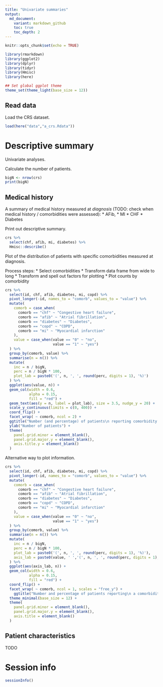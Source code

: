 ```yaml
---
title: "Univariate summaries"
output:
  md_document:
    variant: markdown_github
    toc: true
    toc_depth: 2
---
```


```r
knitr::opts_chunk$set(echo = TRUE)
```

```r
library(rmarkdown)
library(ggplot2)
library(dplyr)
library(tidyr)
library(Hmisc)
library(here)

## Set global ggplot theme
theme_set(theme_light(base_size = 12))
```

## Read data

Load the CRS dataset.

```r
load(here("data","a_crs.Rdata"))
```


# Descriptive summary

Univariate analyses. 

Calculate the number of patients.

```r
bigN <- nrow(crs)
print(bigN)
```

## Medical history

A summary of medical history measured at *diagnosis* (TODO: check when medical history / comorbidities were assessed):
* AFib, 
* MI
* CHF
* Diabetes 

Print out descriptive summary. 

```r
crs %>% 
  select(chf, afib, mi, diabetes) %>%
  Hmisc::describe()
```

Plot of the distribution of patients with specific comorbidities measured at diagnosis. 

Process steps:
* Select comorbidities
* Transform data frame from wide to long
* Transform and spell out factors for plotting
* Plot counts by comorbidity 

```r
crs %>%
  select(id, chf, afib, diabetes, mi, copd) %>%
  pivot_longer(-id, names_to = "comorb", values_to = "value") %>%
  mutate(
    comorb = case_when(
      comorb == "chf" ~ "Congestive heart failure",
      comorb == "afib" ~ "Atrial fibrillation",
      comorb == "diabetes" ~ "Diabetes",
      comorb == "copd" ~ "COPD",
      comorb == "mi" ~ "Myocardial infarction"
    ),
    value = case_when(value == "0" ~ "no",
                      value == "1" ~ "yes")
  ) %>%
  group_by(comorb, value) %>%
  summarise(n = n()) %>%
  mutate(
    inc = n / bigN,
    perc = n / bigN * 100,
    plot_lab = paste0('(', n, ', ', round(perc, digits = 1), '%)')
  ) %>%
  ggplot(aes(value, n)) +
  geom_col(width = 0.6,
           alpha = 0.15,
           fill = "red") +
  geom_text(aes(y = n, label = plot_lab), size = 3.5, nudge_y = 20) +
  scale_y_continuous(limits = c(0, 400)) +
  coord_flip() +
  facet_wrap( ~ comorb, ncol = 2) +
  ggtitle("Number (and percentage) of patients\n reporting comorbidity at diagnosis") +
  ylab("Number of patients") +
  theme(
    panel.grid.minor = element_blank(),
    panel.grid.major.y = element_blank(),
    axis.title.y = element_blank()
  )
```


Alternative way to plot information.

```r
crs %>%
  select(id, chf, afib, diabetes, mi, copd) %>%
  pivot_longer(-id, names_to = "comorb", values_to = "value") %>%
  mutate(
    comorb = case_when(
      comorb == "chf" ~ "Congestive heart failure",
      comorb == "afib" ~ "Atrial fibrillation",
      comorb == "diabetes" ~ "Diabetes",
      comorb == "copd" ~ "COPD",
      comorb == "mi" ~ "Myocardial infarction"
    ),
    value = case_when(value == "0" ~ "no",
                      value == "1" ~ "yes")
  ) %>%
  group_by(comorb, value) %>%
  summarise(n = n()) %>%
  mutate(
    inc = n / bigN,
    perc = n / bigN * 100,
    plot_lab = paste0('(', n, ', ', round(perc, digits = 1), '%)'),
    axis_lab = paste0(value, ' ','(', n, ', ', round(perc, digits = 1), '%)')
  ) %>%
  ggplot(aes(axis_lab, n)) +
  geom_col(width = 0.6,
           alpha = 0.15,
           fill = "red") +
  coord_flip() +
  facet_wrap( ~ comorb, ncol = 1, scales = "free_y") +
    ggtitle("Number and percentage of patients reporting\n a comorbidity at diagnosis") +
  theme_minimal(base_size = 12) +
  theme(
    panel.grid.minor = element_blank(),
    panel.grid.major.y = element_blank(),
    axis.title = element_blank()
  )
```


## Patient characteristics 

TODO

# Session info

```r
sessionInfo()
```

